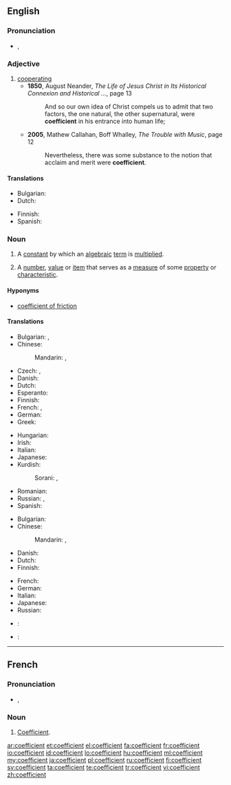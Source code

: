 ==English==
{{wikipedia}}

===Pronunciation===
* {{a|UK}} {{IPA|/ˌkəʊˈɪ.fɪʃn̩t/|/ˌkəʊˈi.fɪʃn̩t/}}, {{SAMPA|1=/%k@U"I.fISn=t/|2=/%k@U"i.fISn=t/}}

===Adjective===
{{en-adj}}

# [[cooperating]]
#* '''1850''', August Neander, ''The Life of Jesus Christ in Its Historical Connexion and Historical ...'', page 13
#*: And so our own idea of Christ compels us to admit that two factors, the one natural, the other supernatural, were '''coefficient''' in his entrance into human life;
#* '''2005''', Mathew Callahan, Boff Whalley, ''The Trouble with Music'', page 12
#*: Nevertheless, there was some substance to the notion that acclaim and merit were '''coefficient'''.

====Translations====
{{trans-top|cooperating}}
* Bulgarian: {{t|bg|съдействащ}}
* Dutch: {{t|nl|behulpzaam}}
{{trans-mid}}
* Finnish: {{t|fi|myötävaikuttava}}
* Spanish: {{t-|es|coeficiente}}
{{trans-bottom}}

===Noun===
{{en-noun}}

# {{mathematics}} A [[constant]] by which an [[algebraic]] [[term]] is [[multiply|multiplied]].
# A [[number]], [[value]] or [[item]] that serves as a [[measure]] of some [[property]] or [[characteristic]].

====Hyponyms====
* {{sense|a number, value or item that serves as a measure of some property or characteristic}} [[coefficient of friction]]

====Translations====
{{trans-top|algebraic constant}}
* Bulgarian: {{t+|bg|фактор|m|tr=fáktor}},  {{t|bg|коефициент|m|tr=koeficiént}}
* Chinese:
*: Mandarin: {{t|cmn|係數|sc=Hani}},  {{t|cmn|系数|tr=xìshù|sc=Hani}}
* Czech: {{t+|cs|koeficient|m}}, {{t-|cs|součinitel|m}}
* Danish: {{t|da|koefficient|c}}
* Dutch: {{t+|nl|coëfficiënt|m}}
* Esperanto: {{t|eo|koeficiento}}
* Finnish: {{t-|fi|kerroin}}
* French: {{t+|fr|coefficient|m}},  {{t+|fr|facteur|m}}
* German: {{t-|de|Koeffizient|m}}
* Greek: {{t+|el|συντελεστής|m|tr=syntelestís}}
{{trans-mid}}
* Hungarian: {{t+|hu|együttható}}
* Irish: {{t|ga|comhéifeacht|f}}
* Italian: {{t-|it|coefficiente|m}}
* Japanese: {{t|ja|係数|tr=けいすう, keisū}}
* Kurdish:
*: Sorani: {{t|ku|هاوکۆڵکه‌|tr=hawkolke|sc=ku-Arab}}, {{t|ku|فاکته‌ری هاوبه‌ش|tr=fakteri hawbesh|sc=ku-Arab}}
* Romanian: {{t|ro|coeficient|m}}
* Russian: {{t+|ru|коэффициент|m|tr=koefficiént}}, {{t+|ru|фактор|m|tr=fáktor}}
* Spanish: {{t-|es|coeficiente|m}}
{{trans-bottom}}

{{trans-top|measure of some property or characteristic}}
* Bulgarian: {{t|bg|коефициент|m|tr=koeficiént}}
* Chinese:
*: Mandarin: {{t|cmn|係數|sc=Hani}},  {{t|cmn|系数|tr=xìshù|sc=Hani}}
* Danish: {{t|da|koefficient|c}}
* Dutch: {{t+|nl|coëfficiënt|m}}
* Finnish: {{t-|fi|kerroin}}
{{trans-mid}}
* French: {{t+|fr|coefficient|m}}
* German: {{t-|de|Koeffizient|m}}
* Italian: {{t-|it|coefficiente|m}}
* Japanese: {{t|ja|係数|tr=けいすう, keisū}}
* Russian: {{t+|ru|коэффициент|m|tr=koefficiént}}
{{trans-bottom}}

{{checktrans-top}}
* {{ttbc|fr}}: {{t+|fr|coefficient|m}}
{{trans-mid}}
* {{ttbc|es}}: {{t-|es|coeficiente|m}}
{{trans-bottom}}

----

==French==

===Pronunciation===
* {{IPA|/kɔ.e.fi.sjɑ̃/|lang=fr}}, {{SAMPA|/kO.e.fi.sjA~/|lang=fr}}

===Noun===
{{fr-noun|m}}

# [[#English|Coefficient]].

[[ar:coefficient]]
[[et:coefficient]]
[[el:coefficient]]
[[fa:coefficient]]
[[fr:coefficient]]
[[io:coefficient]]
[[id:coefficient]]
[[lo:coefficient]]
[[hu:coefficient]]
[[ml:coefficient]]
[[my:coefficient]]
[[ja:coefficient]]
[[pl:coefficient]]
[[ru:coefficient]]
[[fi:coefficient]]
[[sv:coefficient]]
[[ta:coefficient]]
[[te:coefficient]]
[[tr:coefficient]]
[[vi:coefficient]]
[[zh:coefficient]]